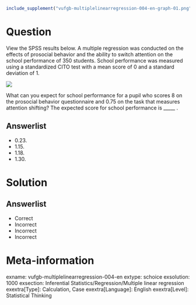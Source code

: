 ```r
include_supplement("vufgb-multiplelinearregression-004-en-graph-01.png", recursive = TRUE)
```
Question
========
  
View the SPSS results below. A multiple regression was conducted on the effects of prosocial behavior and the ability to switch attention on the school performance of 350 students. School performance was measured using a standardized CITO test with a mean score of 0 and a standard deviation of 1. 

![](vufgb-multiplelinearregression-004-en-graph-01.png) 

What can you expect for school performance for a pupil who scores 8 on the prosocial behavior questionnaire and 0.75 on the task that measures attention shifting? The expected score for school performance is _____ .
  
Answerlist
----------
* 0.23. 
* 1.15.
* 1.18.
* 1.30.

Solution
========

Answerlist
----------
* Correct
* Incorrect
* Incorrect
* Incorrect

Meta-information
================
exname: vufgb-multiplelinearregression-004-en
extype: schoice
exsolution: 1000
exsection: Inferential Statistics/Regression/Multiple linear regression
exextra[Type]: Calculation, Case
exextra[Language]: English
exextra[Level]: Statistical Thinking